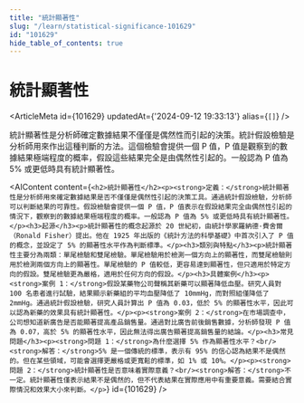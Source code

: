 ```yaml
---
title: "統計顯著性"
slug: "/learn/statistical-significance-101629"
id: "101629"
hide_table_of_contents: true
---
```



# 統計顯著性

<ArticleMeta id={101629} updatedAt={'2024-09-12 19:33:13'} alias={`[]`} />
<div className='border-solid border-b border-t-0 my-4 border-[var(--ifm-color-gray-300)]' />

統計顯著性是分析師確定數據結果不僅僅是偶然性而引起的決策。統計假設檢驗是分析師用來作出這種判斷的方法。這個檢驗會提供一個 P 值，P 值是觀察到的數據結果極端程度的概率，假設這些結果完全是由偶然性引起的。一般認為 P 值為 5% 或更低時具有統計顯著性。

<AIContent content={`<h2>統計顯著性</h2><p><strong>定義：</strong>統計顯著性是分析師用來確定數據結果是否不僅僅是偶然性引起的決策工具。通過統計假設檢驗，分析師可以判斷結果的可靠性。假設檢驗會提供一個 P 值，P 值表示在假設結果完全由偶然性引起的情況下，觀察到的數據結果極端程度的概率。一般認為 P 值為 5% 或更低時具有統計顯著性。</p><h3>起源</h3><p>統計顯著性的概念起源於 20 世紀初，由統計學家羅納德·費舍爾（Ronald Fisher）提出。他在 1925 年出版的《統計方法的科學基礎》中首次引入了 P 值的概念，並設定了 5% 的顯著性水平作為判斷標準。</p><h3>類別與特點</h3><p>統計顯著性主要分為兩類：單尾檢驗和雙尾檢驗。單尾檢驗用於檢測一個方向上的顯著性，而雙尾檢驗則用於檢測兩個方向上的顯著性。單尾檢驗的 P 值較低，更容易達到顯著性，但只適用於特定方向的假設。雙尾檢驗更為嚴格，適用於任何方向的假設。</p><h3>具體案例</h3><p><strong>案例 1：</strong>假設某藥物公司聲稱其新藥可以顯著降低血壓。研究人員對 100 名患者進行試驗，結果顯示新藥組的平均血壓降低了 10mmHg，而對照組僅降低了 2mmHg。通過統計假設檢驗，研究人員計算出 P 值為 0.03，低於 5% 的顯著性水平，因此可以認為新藥的效果具有統計顯著性。</p><p><strong>案例 2：</strong>在市場調查中，公司想知道新廣告是否能顯著提高產品銷售量。通過對比廣告前後銷售數據，分析師發現 P 值為 0.07，高於 5% 的顯著性水平，因此無法得出廣告顯著提高銷售量的結論。</p><h3>常見問題</h3><p><strong>問題 1：</strong>為什麼選擇 5% 作為顯著性水平？<br/><strong>解答：</strong>5% 是一個傳統的標準，表示有 95% 的信心認為結果不是偶然的。但在某些領域，可能會選擇更嚴格或更寬鬆的標準，如 1% 或 10%。</p><p><strong>問題 2：</strong>統計顯著性是否意味着實際意義？<br/><strong>解答：</strong>不一定。統計顯著性僅表示結果不是偶然的，但不代表結果在實際應用中有重要意義。需要結合實際情況和效果大小來判斷。</p>`} id={101629} />
